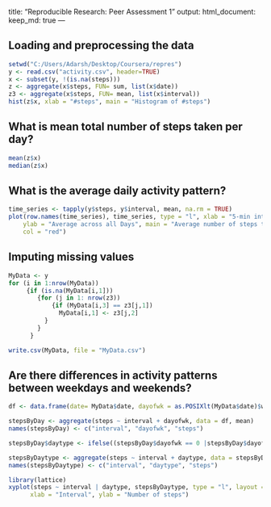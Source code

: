 title: "Reproducible Research: Peer Assessment 1 "
output: 
  html_document:
    keep_md: true
---


## Loading and preprocessing the data
```r
setwd("C:/Users/Adarsh/Desktop/Coursera/repres")
y <- read.csv("activity.csv", header=TRUE)
x <- subset(y, !(is.na(steps)))
z <- aggregate(x$steps, FUN= sum, list(x$date))
z3 <- aggregate(x$steps, FUN= mean, list(x$interval))
hist(z$x, xlab = "#steps", main = "Histogram of #steps")
```


## What is mean total number of steps taken per day?
```r
mean(z$x)
median(z$x)
```


## What is the average daily activity pattern?
```r
time_series <- tapply(y$steps, y$interval, mean, na.rm = TRUE)
plot(row.names(time_series), time_series, type = "l", xlab = "5-min interval", 
    ylab = "Average across all Days", main = "Average number of steps taken", 
    col = "red")
```

## Imputing missing values
```r
MyData <- y
for (i in 1:nrow(MyData))
     {if (is.na(MyData[i,1]))
        {for (j in 1: nrow(z3))
            {if (MyData[i,3] == z3[j,1])
              MyData[i,1] <- z3[j,2]
          }
        }
      }

write.csv(MyData, file = "MyData.csv")
```

## Are there differences in activity patterns between weekdays and weekends?
```r
df <- data.frame(date= MyData$date, dayofwk = as.POSIXlt(MyData$date)$wday, steps = MyData$steps, interval = MyData$interval)

stepsByDay <- aggregate(steps ~ interval + dayofwk, data = df, mean)
names(stepsByDay) <- c("interval", "dayofwk", "steps")

stepsByDay$daytype <- ifelse((stepsByDay$dayofwk == 0 |stepsByDay$dayofwk == 6),"weekend", "weekday")

stepsByDaytype <- aggregate(steps ~ interval + daytype, data = stepsByDay, mean)
names(stepsByDaytype) <- c("interval", "daytype", "steps")

library(lattice)
xyplot(steps ~ interval | daytype, stepsByDaytype, type = "l", layout = c(1, 2), 
      xlab = "Interval", ylab = "Number of steps")
```   

